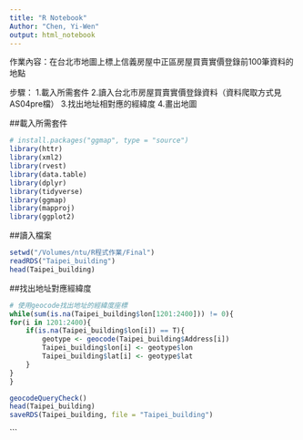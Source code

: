 ```yaml
---
title: "R Notebook"
Author: "Chen, Yi-Wen"
output: html_notebook
---
```


作業內容：在台北市地圖上標上信義房屋中正區房屋買賣實價登錄前100筆資料的地點

步驟：
1.載入所需套件
2.讀入台北市房屋買賣實價登錄資料（資料爬取方式見AS04pre檔）
3.找出地址相對應的經緯度
4.畫出地圖


##載入所需套件
```r
# install.packages("ggmap", type = "source")
library(httr)
library(xml2)
library(rvest)
library(data.table)
library(dplyr)
library(tidyverse)
library(ggmap)
library(mapproj)
library(ggplot2)
```

##讀入檔案
```r
setwd("/Volumes/ntu/R程式作業/Final")
readRDS("Taipei_building")
head(Taipei_building)
```

##找出地址對應經緯度
```r
# 使用geocode找出地址的經緯度座標
while(sum(is.na(Taipei_building$lon[1201:2400])) != 0){
for(i in 1201:2400){
    if(is.na(Taipei_building$lon[i]) == T){
        geotype <- geocode(Taipei_building$Address[i])
        Taipei_building$lon[i] <- geotype$lon
        Taipei_building$lat[i] <- geotype$lat
    } 
}
}

geocodeQueryCheck()
head(Taipei_building)
saveRDS(Taipei_building, file = "Taipei_building")
```

```

